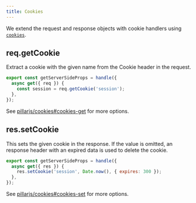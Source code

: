 ```yaml
---
title: Cookies
---
```


We extend the request and response objects with cookie handlers using
[`cookies`](https://www.npmjs.com/package/cookies).

## req.getCookie

Extract a cookie with the given name from the Cookie header in the request.

```js
export const getServerSideProps = handle({
  async get({ req }) {
    const session = req.getCookie('session');
  },
});
```

See
[pillarjs/cookies#cookies-get](https://github.com/pillarjs/cookies/tree/d2111627e8ff2e29f90e75d1f1cc4164c5a07a3f#cookiesget-name--options--)
for more options.

## res.setCookie

This sets the given cookie in the response. If the value is omitted, an response
header with an expired data is used to delete the cookie.

```js
export const getServerSideProps = handle({
  async get({ res }) {
    res.setCookie('session', Date.now(), { expires: 300 });
  },
});
```

See
[pillarjs/cookies#cookies-set](https://github.com/pillarjs/cookies/tree/d2111627e8ff2e29f90e75d1f1cc4164c5a07a3f#cookiesset-name--value---options--)
for more options.
